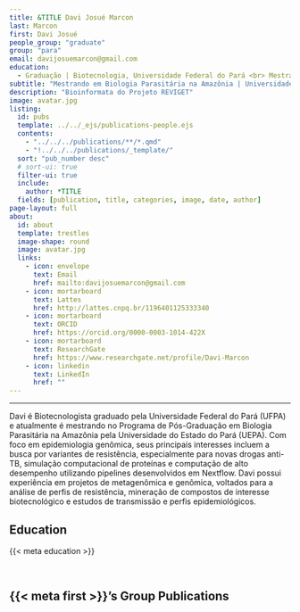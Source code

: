 ---
title: &TITLE Davi Josué Marcon
last: Marcon
first: Davi Josué
people_group: "graduate"
group: "para"
email: davijosuemarcon@gmail.com
education:
  - Graduação | Biotecnologia, Universidade Federal do Pará <br> Mestrado (em andamento) | Biologia Parasitária na Amazônia, Universidade do Estado do Pará
subtitle: "Mestrando em Biologia Parasitária na Amazônia | Universidade do Estado do Pará"
description: "Bioinformata do Projeto REVIGET"
image: avatar.jpg
listing:
  id: pubs
  template: ../../_ejs/publications-people.ejs
  contents:
    - "../../../publications/**/*.qmd"
    - "!../../../publications/_template/"
  sort: "pub_number desc"
  # sort-ui: true
  filter-ui: true
  include:
    author: *TITLE
  fields: [publication, title, categories, image, date, author]
page-layout: full
about:
  id: about
  template: trestles
  image-shape: round
  image: avatar.jpg
  links:
    - icon: envelope
      text: Email
      href: mailto:davijosuemarcon@gmail.com
    - icon: mortarboard
      text: Lattes
      href: http://lattes.cnpq.br/1196401125333340
    - icon: mortarboard
      text: ORCID
      href: https://orcid.org/0000-0003-1014-422X
    - icon: mortarboard
      text: ResearchGate
      href: https://www.researchgate.net/profile/Davi-Marcon
    - icon: linkedin
      text: LinkedIn
      href: ""
---

<hr>

:::{#about}

Davi é Biotecnologista graduado pela Universidade Federal do Pará (UFPA) e atualmente é mestrando no Programa de Pós-Graduação em Biologia Parasitária na Amazônia pela Universidade do Estado do Pará (UEPA). Com foco em epidemiologia genômica, seus principais interesses incluem a busca por variantes de resistência, especialmente para novas drogas anti-TB, simulação computacional de proteínas e computação de alto desempenho utilizando pipelines desenvolvidos em Nextflow. Davi possui experiência em projetos de metagenômica e genômica, voltados para a análise de perfis de resistência, mineração de compostos de interesse biotecnológico e estudos de transmissão e perfis epidemiológicos.

## Education
{{< meta education >}}

<br>

:::

## {{< meta first >}}'s Group Publications

:::{#pubs}
:::
